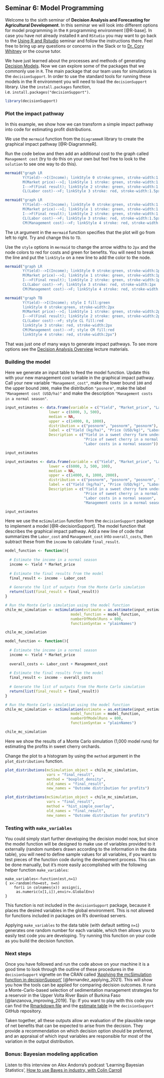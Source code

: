 ## Seminar 6: Model Programming {#model_programming} 
<!-- reference with [Model programming](#model_programming) -->

Welcome to the sixth seminar of **Decision Analysis and Forecasting for Agricultural Development**. In this seminar we will look into different options for model programming in the `R` programming environment [@R-base]. In case you have not already installed `R` and `RStudio` you may want to go back to the [Using R and Rstudio](#r_rstudio) seminar and follow the instructions there. Feel free to bring up any questions or concerns in the Slack or to [Dr. Cory Whitney](mailto:cory.whitney@uni-bonn.de?subject=[Seminar_4]%20Decision%20Analysis%20Lecture) or the course tutor.

We have just learned about the processes and methods of generating [Decision Models](#decision_models). Now we can explore some of the packages that we commonly use in `R`. The main package that our team uses for simulations is the `decisionSupport`. In order to use the standard tools for running these models in the R environment you will need to load the `decisionSupport` library. Use the `install.packages` function, i.e. `install.packages("decisionSupport")`. 

```r
library(decisionSupport)
```

### Plot the impact pathway

In this example, we show how we can transform a simple impact pathway into code for estimating profit distributions.

We use the `mermaid` function from the `DiagrammeR` library to create the graphical impact pathway [@R-DiagrammeR].

Run the code below and then add an additional cost to the graph called `Management cost` (try to do this on your own but feel free to look to the `solution` to see one way to do this). 

```r
mermaid("graph LR
        Y(Yield)-->I(Income); linkStyle 0 stroke:green, stroke-width:1.5px
        M(Market price)-->I; linkStyle 1 stroke: green, stroke-width:1.5px
        I-->F(Final result); linkStyle 2 stroke: green, stroke-width:1.5px
        CL(Labor cost)-->F; linkStyle 3 stroke: red, stroke-width:1.5px")
```

```r
mermaid("graph LR
        Y(Yield)-->I(Income); linkStyle 0 stroke:green, stroke-width:1.5px
        M(Market price)-->I; linkStyle 1 stroke: green, stroke-width:1.5px
        I-->F(Final result); linkStyle 2 stroke: green, stroke-width:1.5px
        CL(Labor cost)-->F; linkStyle 3 stroke: red, stroke-width:1.5px
        CM(Management cost)-->F; linkStyle 4 stroke: red, stroke-width:1.5px")
```

The `LR` argument in the `mermaid` function specifies that the plot will go from left to right. Try and change this to `TD`. 

Use the `style` options in `mermaid` to change the arrow widths to `2px` and the node colors to red for costs and green for benefits. You will need to break the line and put the `linkStyle` on a new line to add the color to the node. 

```r
mermaid("graph LR
        Y(Yield)-->I(Income); linkStyle 0 stroke:green, stroke-width:1px
        M(Market price)-->I; linkStyle 1 stroke: green, stroke-width:1px
        I-->F(Final result); linkStyle 2 stroke: green, stroke-width:1px
        CL(Labor cost)-->F; linkStyle 3 stroke: red, stroke-width:1px
        CM(Management cost)-->F; linkStyle 4 stroke: red, stroke-width:1px")
```

```r
mermaid("graph TB
        Y(Yield)-->I(Income); style I fill:green
        linkStyle 0 stroke:green, stroke-width:2px
        M(Market price)-->I; linkStyle 1 stroke: green, stroke-width:2px
        I-->F(Final result); linkStyle 2 stroke: green, stroke-width:2px
        CL(Labor cost)-->F; style CL fill:red
        linkStyle 3 stroke: red, stroke-width:2px
        CM(Management cost)-->F; style CM fill:red
        linkStyle 4 stroke: red, stroke-width:2px")
```

That was just one of many ways to generate impact pathways. To see more options see the [Decision Analysis Overview](#decision_analysis) lecture materials. 

### Building the model 

Here we generate an input table to feed the model function. Update this with your new management cost variable in the graphical impact pathway. Call your new variable `"Management_cost"`, make the lower bound `100` and the upper bound `2000`, make the distribution `"posnorm"`, make the label `"Management cost (USD/ha)"` and make the description `"Management costs in a normal season"`.

```r
input_estimates <- data.frame(variable = c("Yield", "Market_price", "Labor_cost"),
                    lower = c(6000, 3, 500),
                    median = NA,
                    upper = c(14000, 8, 1000),
                    distribution = c("posnorm", "posnorm", "posnorm"),
                    label = c("Yield (kg/ha)", "Price (USD/kg)", "Labor cost (USD/ha)"),
                    Description = c("Yield in a sweet cherry farm under normal conditions",
                                    "Price of sweet cherry in a normal season",
                                    "Labor costs in a normal season"))

input_estimates
```

```r
input_estimates <- data.frame(variable = c("Yield", "Market_price", "Labor_cost", "Management_cost"),
                    lower = c(6000, 3, 500, 100),
                    median = NA,
                    upper = c(14000, 8, 1000, 2000),
                    distribution = c("posnorm", "posnorm", "posnorm", "posnorm"),
                    label = c("Yield (kg/ha)", "Price (USD/kg)", "Labor cost (USD/ha)", "Management cost (USD/ha)"),
                    Description = c("Yield in a sweet cherry farm under normal conditions",
                                    "Price of sweet cherry in a normal season",
                                    "Labor costs in a normal season", 
                                    "Management costs in a normal season"))

input_estimates
```

Here we use the `mcSimulation` function from the `decisionSupport` package to implement a model [@R-decisionSupport]. The model function that describes the graphical impact pathway. Add a new line of code that summarizes the `Labor_cost` and `Management_cost` into `overall_costs`, then subtract these from the `income` to calculate `final_result`. 

```r

model_function <- function(){
  
  # Estimate the income in a normal season
  income <- Yield * Market_price
  
  # Estimate the final results from the model
  final_result <- income - Labor_cost
  
  # Generate the list of outputs from the Monte Carlo simulation
  return(list(final_result = final_result))
}

# Run the Monte Carlo simulation using the model function
chile_mc_simulation <- mcSimulation(estimate = as.estimate(input_estimates),
                              model_function = model_function,
                              numberOfModelRuns = 800,
                              functionSyntax = "plainNames")

chile_mc_simulation

```

```r

model_function <- function(){
  
  # Estimate the income in a normal season
  income <- Yield * Market_price
  
  overall_costs <- Labor_cost + Management_cost
    
  # Estimate the final results from the model
  final_result <- income - overall_costs
  
  # Generate the list of outputs from the Monte Carlo simulation
  return(list(final_result = final_result))
}

# Run the Monte Carlo simulation using the model function
chile_mc_simulation <- mcSimulation(estimate = as.estimate(input_estimates),
                              model_function = model_function,
                              numberOfModelRuns = 800,
                              functionSyntax = "plainNames")

chile_mc_simulation

```

Here we show the results of a Monte Carlo simulation (1,000 model runs) for estimating the profits in sweet cherry orchards. 

Change the plot to a histogram by using the `method` argument in the `plot_distributions` function. 

```r
plot_distributions(mcSimulation_object = chile_mc_simulation,
                   vars = "final_result",
                   method = "boxplot_density",
                   old_names = "final_result",
                   new_names = "Outcome distribution for profits")
```

```r
plot_distributions(mcSimulation_object = chile_mc_simulation,
                   vars = "final_result",
                   method = "hist_simple_overlay",
                   old_names = "final_result",
                   new_names = "Outcome distribution for profits")
```

### Testing with `make_variables`

You could simply start further developing the decision model now, but since the model function will be designed to make use of variables provided to it externally (random numbers drawn according to the information in the data table), you will need to define sample values for all variables, if you want to test pieces of the function code during the development process. This can be done manually, but it's more easily accomplished with the following helper function `make_variables`:

```
make_variables<-function(est,n=1)
{ x<-random(rho=est, n=n)
    for(i in colnames(x)) assign(i,
     as.numeric(x[1,i]),envir=.GlobalEnv)
}
```

This function is not included in the ```decisionSupport``` package, because it places the desired variables in the global environment. This is not allowed for functions included in packages on R’s download servers.

Applying `make_variables` to the data table (with default setting `n=1`) generates one random number for each variable, which then allows you to easily test code you are developing. Try running this function on your code as you build the decision function. 

### Next steps

Once you have followed and run the code above on your machine it is a good time to look through the outline of these procedures in the `decisionSupport` vignette on the CRAN called ['Applying the mcSimulation function in decisionSupport'](https://cran.r-project.org/web/packages/decisionSupport/vignettes/example_decision_function.html) [@fernandez_applying_2021]. This will show you how the tools can be applied for comparing decision outcomes. It runs a Monte-Carlo-based selection of sedimentation management strategies for a reservoir in the Upper Volta River Basin of Burkina Faso [@lanzanova_improving_2019]. Tip: If you want to play with this code you can find the [Rmarkdown file](https://raw.githubusercontent.com/eikeluedeling/decisionSupport/master/vignettes/example_decision_function.Rmd) and the [estimate table](https://raw.githubusercontent.com/eikeluedeling/decisionSupport/master/vignettes/example_input_table.csv) in the `decisionSupport` GitHub repository. 

Taken together, all these outputs allow an evaluation of the plausible range of net benefits that can be expected to arise from the decision. They provide a recommendation on which decision option should be preferred, and an appraisal of which input variables are responsible for most of the variation in the output distribution.

### Bonus: Bayesian modeling application 

Listen to this interview on Alex Andorra's podcast 'Learning Bayesian Statistics', [How to use Bayes in industry, with Colin Carroll](https://www.learnbayesstats.com/episode/3-2-how-to-use-bayes-in-industry-with-colin-carroll)

<!-- -	RSTAN, Other modeling programs - Betancourt’s work (selected blogs, talks, git repos, Stan, HCMC) -->
<!-- -	Yihui (markdown etc.) -->
<!-- -	Assignments:  -->
<!-- -	Rainforth, Tom. “Automating Inference, Learning, and Design Using Probabilistic Programming.” Doctor of Philosophy, University of Oxford, 2017. -->
